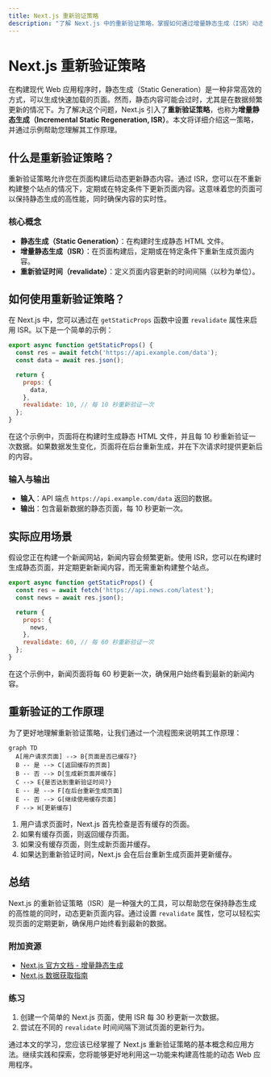 ```yaml
---
title: Next.js 重新验证策略
description: "了解 Next.js 中的重新验证策略，掌握如何通过增量静态生成（ISR）动态更新静态页面内容。"
---
```


# Next.js 重新验证策略

在构建现代 Web 应用程序时，静态生成（Static Generation）是一种非常高效的方式，可以生成快速加载的页面。然而，静态内容可能会过时，尤其是在数据频繁更新的情况下。为了解决这个问题，Next.js 引入了**重新验证策略**，也称为**增量静态生成（Incremental Static Regeneration, ISR）**。本文将详细介绍这一策略，并通过示例帮助您理解其工作原理。

## 什么是重新验证策略？

重新验证策略允许您在页面构建后动态更新静态内容。通过 ISR，您可以在不重新构建整个站点的情况下，定期或在特定条件下更新页面内容。这意味着您的页面可以保持静态生成的高性能，同时确保内容的实时性。

### 核心概念

- **静态生成（Static Generation）**：在构建时生成静态 HTML 文件。
- **增量静态生成（ISR）**：在页面构建后，定期或在特定条件下重新生成页面内容。
- **重新验证时间（revalidate）**：定义页面内容更新的时间间隔（以秒为单位）。

## 如何使用重新验证策略？

在 Next.js 中，您可以通过在 `getStaticProps` 函数中设置 `revalidate` 属性来启用 ISR。以下是一个简单的示例：

```javascript
export async function getStaticProps() {
  const res = await fetch('https://api.example.com/data');
  const data = await res.json();

  return {
    props: {
      data,
    },
    revalidate: 10, // 每 10 秒重新验证一次
  };
}
```

在这个示例中，页面将在构建时生成静态 HTML 文件，并且每 10 秒重新验证一次数据。如果数据发生变化，页面将在后台重新生成，并在下次请求时提供更新后的内容。

### 输入与输出

- **输入**：API 端点 `https://api.example.com/data` 返回的数据。
- **输出**：包含最新数据的静态页面，每 10 秒更新一次。

## 实际应用场景

假设您正在构建一个新闻网站，新闻内容会频繁更新。使用 ISR，您可以在构建时生成静态页面，并定期更新新闻内容，而无需重新构建整个站点。

```javascript
export async function getStaticProps() {
  const res = await fetch('https://api.news.com/latest');
  const news = await res.json();

  return {
    props: {
      news,
    },
    revalidate: 60, // 每 60 秒重新验证一次
  };
}
```

在这个示例中，新闻页面将每 60 秒更新一次，确保用户始终看到最新的新闻内容。

## 重新验证的工作原理

为了更好地理解重新验证策略，让我们通过一个流程图来说明其工作原理：

```mermaid
graph TD
  A[用户请求页面] --> B{页面是否已缓存?}
  B -- 是 --> C[返回缓存的页面]
  B -- 否 --> D[生成新页面并缓存]
  C --> E{是否达到重新验证时间?}
  E -- 是 --> F[在后台重新生成页面]
  E -- 否 --> G[继续使用缓存页面]
  F --> H[更新缓存]
```

1. 用户请求页面时，Next.js 首先检查是否有缓存的页面。
2. 如果有缓存页面，则返回缓存页面。
3. 如果没有缓存页面，则生成新页面并缓存。
4. 如果达到重新验证时间，Next.js 会在后台重新生成页面并更新缓存。

## 总结

Next.js 的重新验证策略（ISR）是一种强大的工具，可以帮助您在保持静态生成的高性能的同时，动态更新页面内容。通过设置 `revalidate` 属性，您可以轻松实现页面的定期更新，确保用户始终看到最新的数据。

### 附加资源

- [Next.js 官方文档 - 增量静态生成](https://nextjs.org/docs/basic-features/data-fetching/incremental-static-regeneration)
- [Next.js 数据获取指南](https://nextjs.org/docs/basic-features/data-fetching)

### 练习

1. 创建一个简单的 Next.js 页面，使用 ISR 每 30 秒更新一次数据。
2. 尝试在不同的 `revalidate` 时间间隔下测试页面的更新行为。

通过本文的学习，您应该已经掌握了 Next.js 重新验证策略的基本概念和应用方法。继续实践和探索，您将能够更好地利用这一功能来构建高性能的动态 Web 应用程序。